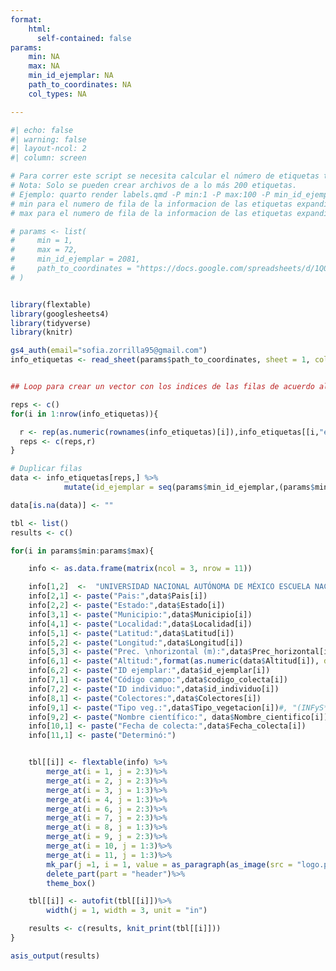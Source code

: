 ```yaml
---
format: 
    html:
      self-contained: false
params:
    min: NA
    max: NA
    min_id_ejemplar: NA
    path_to_coordinates: NA
    col_types: NA

---
```



```r
#| echo: false
#| warning: false
#| layout-ncol: 2
#| column: screen

# Para correr este script se necesita calcular el número de etiquetas totales y correr con el siguiente comando: 
# Nota: Solo se pueden crear archivos de a lo más 200 etiquetas. 
# Ejemplo: quarto render labels.qmd -P min:1 -P max:100 -P min_id_ejemplar:1361 -o labels_1_100.html
# min para el numero de fila de la informacion de las etiquetas expandidas (data) del que se quiere iniciar
# max para el numero de fila de la informacion de las etiquetas expandidas (data) del que se quiere terminar

# params <- list(
#     min = 1,
#     max = 72,
#     min_id_ejemplar = 2081,
#     path_to_coordinates = "https://docs.google.com/spreadsheets/d/1Q0Opw6UTIkwRMabAbcWCRXcAG15sq-2u7M1LR9vxYJI/edit?usp=sharing"
# )


library(flextable)
library(googlesheets4)
library(tidyverse)
library(knitr)

gs4_auth(email="sofia.zorrilla95@gmail.com")
info_etiquetas <- read_sheet(params$path_to_coordinates, sheet = 1, col_types = params$col_types) #'dddccccccccccddddcccDc'


## Loop para crear un vector con los indices de las filas de acuerdo al numero de duplicados que hay. El objetivo es poder multiplicar el numero de filas para que sea igual al numero de etiquetas que se necesitan.

reps <- c()
for(i in 1:nrow(info_etiquetas)){

  r <- rep(as.numeric(rownames(info_etiquetas)[i]),info_etiquetas[[i,"ejemplares"]])
  reps <- c(reps,r) 
}

# Duplicar filas
data <- info_etiquetas[reps,] %>%
            mutate(id_ejemplar = seq(params$min_id_ejemplar,(params$min_id_ejemplar-1)+nrow(info_etiquetas[reps,]),1))

data[is.na(data)] <- ""

tbl <- list()
results <- c()

for(i in params$min:params$max){

    info <- as.data.frame(matrix(ncol = 3, nrow = 11))

    info[1,2]  <-  "UNIVERSIDAD NACIONAL AUTÓNOMA DE MÉXICO ESCUELA NACIONAL DE ESTUDIOS SUPERIORES, MORELIA"
    info[2,1] <- paste("Pais:",data$Pais[i])
    info[2,2] <- paste("Estado:",data$Estado[i])
    info[3,1] <- paste("Municipio:",data$Municipio[i])
    info[4,1] <- paste("Localidad:",data$Localidad[i])
    info[5,1] <- paste("Latitud:",data$Latitud[i])
    info[5,2] <- paste("Longitud:",data$Longitud[i])
    info[5,3] <- paste("Prec. \nhorizontal (m):",data$Prec_horizontal[i])
    info[6,1] <- paste("Altitud:",format(as.numeric(data$Altitud[i]), digits = 1))
    info[6,2] <- paste("ID ejemplar:",data$id_ejemplar[i])
    info[7,1] <- paste("Código campo:",data$codigo_colecta[i])
    info[7,2] <- paste("ID individuo:",data$id_individuo[i])
    info[8,1] <- paste("Colectores:",data$Colectores[i])
    info[9,1] <- paste("Tipo veg.:",data$Tipo_vegetacion[i])#, "(INFyS*:", data$TIP_VEG_INFyS[i],")")
    info[9,2] <- paste("Nombre científico:", data$Nombre_cientifico[i])
    info[10,1] <- paste("Fecha de colecta:",data$Fecha_colecta[i])
    info[11,1] <- paste("Determinó:")


    tbl[[i]] <- flextable(info) %>%
        merge_at(i = 1, j = 2:3)%>%
        merge_at(i = 2, j = 2:3)%>%
        merge_at(i = 3, j = 1:3)%>%
        merge_at(i = 4, j = 1:3)%>%
        merge_at(i = 6, j = 2:3)%>%
        merge_at(i = 7, j = 2:3)%>%
        merge_at(i = 8, j = 1:3)%>%
        merge_at(i = 9, j = 2:3)%>%
        merge_at(i = 10, j = 1:3)%>%
        merge_at(i = 11, j = 1:3)%>%
        mk_par(j =1, i = 1, value = as_paragraph(as_image(src = "logo.png", width = 1, height = 1)))%>%
        delete_part(part = "header")%>%
        theme_box()

    tbl[[i]] <- autofit(tbl[[i]])%>%
        width(j = 1, width = 3, unit = "in")

    results <- c(results, knit_print(tbl[[i]]))
}

asis_output(results)

```